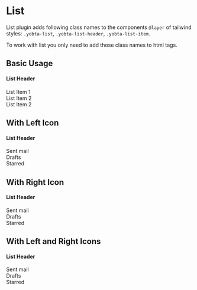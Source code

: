 
<Meta title="CSS Components/List" />

# List

List plugin adds following class names to the components `@layer`
of tailwind styles: `.yobta-list`, `.yobta-list-header`,
`.yobta-list-item`.

To work with list you only need to add those class names to html tags.

## Basic Usage

<Canvas>
  <Story name="Basic Usage">
    <section className="yobta-list yobta-paper-2" role="group">
      <h4 className="yobta-list-header">List Header</h4>
      <div className="yobta-list-item" role="listitem">
        List Item 1
      </div>
      <div className="yobta-list-item" role="listitem">
        List Item 2
      </div>
      <div className="yobta-list-item" role="listitem">
        List Item 2
      </div>
    </section>
  </Story>
</Canvas>

## With Left Icon

<Canvas>
  <Story name="With Left Icon">
    <section className="yobta-list yobta-paper-2" role="group">
      <h4 className="yobta-list-header">List Header</h4>
      <div className="yobta-list-item" role="listitem">
        <PaperPlane />
        Sent mail
      </div>
      <div className="yobta-list-item" role="listitem">
        <Mail />
        Drafts
      </div>
      <div className="yobta-list-item" role="listitem">
        <Star />
        Starred
      </div>
    </section>
  </Story>
</Canvas>

## With Right Icon

<Canvas>
  <Story name="With Right Icon">
    <section className="yobta-list yobta-paper-2" role="group">
      <h4 className="yobta-list-header">List Header</h4>
      <div className="yobta-list-item" role="listitem">
        <span>Sent mail</span>
        <PaperPlane />
      </div>
      <div className="yobta-list-item" role="listitem">
        <span>Drafts</span>
        <Mail />
      </div>
      <div className="yobta-list-item" role="listitem">
        <span>Starred</span>
        <Star />
      </div>
    </section>
  </Story>
</Canvas>

## With Left and Right Icons

<Canvas>
  <Story name="With Left and Right Icons">
    <section className="yobta-list yobta-paper-2" role="group">
      <h4 className="yobta-list-header">List Header</h4>
      <div className="yobta-list-item" role="listitem">
        <PaperPlane />
        Sent mail
        <ChevronSmallRight />
      </div>
      <div className="yobta-list-item" role="listitem">
        <Mail />
        Drafts
        <ChevronSmallRight />
      </div>
      <div className="yobta-list-item" role="listitem">
        <Star />
        Starred
        <ChevronSmallRight />
      </div>
    </section>
  </Story>
</Canvas>
